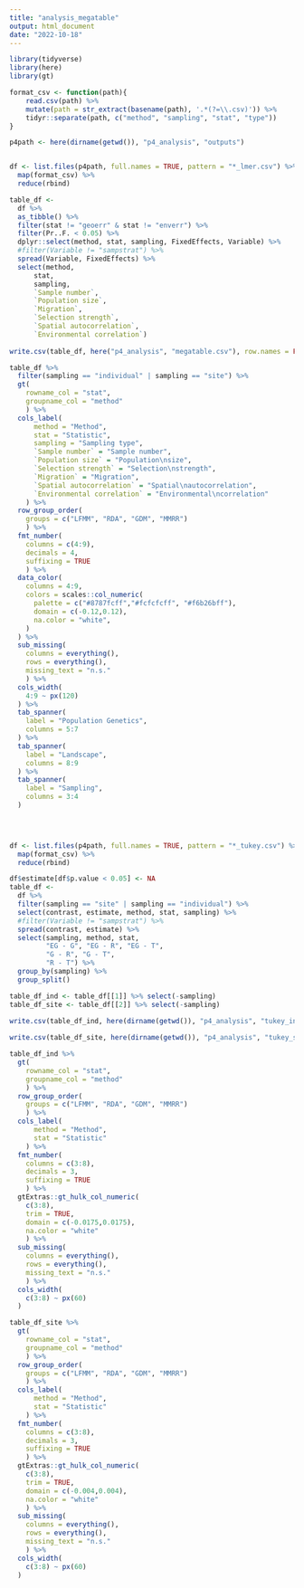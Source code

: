 ```yaml
---
title: "analysis_megatable"
output: html_document
date: "2022-10-18"
---
```

```r
library(tidyverse)
library(here)
library(gt)
```

```r
format_csv <- function(path){
    read.csv(path) %>%
    mutate(path = str_extract(basename(path), '.*(?=\\.csv)')) %>%
    tidyr::separate(path, c("method", "sampling", "stat", "type"))
}

p4path <- here(dirname(getwd()), "p4_analysis", "outputs")


df <- list.files(p4path, full.names = TRUE, pattern = "*_lmer.csv") %>%
  map(format_csv) %>%   
  reduce(rbind) 
```

```r

table_df <- 
  df %>%
  as_tibble() %>%
  filter(stat != "geoerr" & stat != "enverr") %>%
  filter(Pr..F. < 0.05) %>%
  dplyr::select(method, stat, sampling, FixedEffects, Variable) %>%
  #filter(Variable != "sampstrat") %>%
  spread(Variable, FixedEffects) %>%
  select(method,
      stat,
      sampling,
      `Sample number`,
      `Population size`, 
      `Migration`,
      `Selection strength`,
      `Spatial autocorrelation`,
      `Environmental correlation`)
  
write.csv(table_df, here("p4_analysis", "megatable.csv"), row.names = FALSE)

```


```r
table_df %>%
  filter(sampling == "individual" | sampling == "site") %>% 
  gt(
    rowname_col = "stat",
    groupname_col = "method"
    ) %>%
  cols_label(
      method = "Method",
      stat = "Statistic",
      sampling = "Sampling type",
      `Sample number` = "Sample number",
      `Population size` = "Population\nsize", 
      `Selection strength` = "Selection\nstrength",
      `Migration` = "Migration",
      `Spatial autocorrelation` = "Spatial\nautocorrelation",
      `Environmental correlation` = "Environmental\ncorrelation"
    ) %>%
  row_group_order(
    groups = c("LFMM", "RDA", "GDM", "MMRR")
    ) %>%
  fmt_number(
    columns = c(4:9),
    decimals = 4,
    suffixing = TRUE
    ) %>%
  data_color(
    columns = 4:9,
    colors = scales::col_numeric(
      palette = c("#8787fcff","#fcfcfcff", "#f6b26bff"),
      domain = c(-0.12,0.12),
      na.color = "white",
    )
  ) %>%
  sub_missing(
    columns = everything(),
    rows = everything(),
    missing_text = "n.s."
    ) %>%
  cols_width(
    4:9 ~ px(120)
  ) %>%
  tab_spanner(
    label = "Population Genetics",
    columns = 5:7
  ) %>%
  tab_spanner(
    label = "Landscape",
    columns = 8:9
  ) %>%
  tab_spanner(
    label = "Sampling",
    columns = 3:4
  )


  
```


```r

df <- list.files(p4path, full.names = TRUE, pattern = "*_tukey.csv") %>%
  map(format_csv) %>%   
  reduce(rbind) 

df$estimate[df$p.value < 0.05] <- NA
table_df <- 
  df %>%
  filter(sampling == "site" | sampling == "individual") %>%
  select(contrast, estimate, method, stat, sampling) %>%
  #filter(Variable != "sampstrat") %>%
  spread(contrast, estimate) %>%
  select(sampling, method, stat, 
         "EG - G", "EG - R", "EG - T", 
         "G - R", "G - T", 
         "R - T") %>%
  group_by(sampling) %>%
  group_split()

table_df_ind <- table_df[[1]] %>% select(-sampling)
table_df_site <- table_df[[2]] %>% select(-sampling)
  
write.csv(table_df_ind, here(dirname(getwd()), "p4_analysis", "tukey_ind.csv"), row.names = FALSE)

write.csv(table_df_site, here(dirname(getwd()), "p4_analysis", "tukey_site.csv"), row.names = FALSE)

```


```r

table_df_ind %>%
  gt(
    rowname_col = "stat",
    groupname_col = "method"
    ) %>%
  row_group_order(
    groups = c("LFMM", "RDA", "GDM", "MMRR")
    ) %>%
  cols_label(
      method = "Method",
      stat = "Statistic"
    ) %>% 
  fmt_number(
    columns = c(3:8),
    decimals = 3,
    suffixing = TRUE
    ) %>%
  gtExtras::gt_hulk_col_numeric(
    c(3:8), 
    trim = TRUE, 
    domain = c(-0.0175,0.0175),
    na.color = "white"
    ) %>%
  sub_missing(
    columns = everything(),
    rows = everything(),
    missing_text = "n.s."
    ) %>%
  cols_width(
    c(3:8) ~ px(60)
  ) 
```

```r

table_df_site %>%
  gt(
    rowname_col = "stat",
    groupname_col = "method"
    ) %>%
  row_group_order(
    groups = c("LFMM", "RDA", "GDM", "MMRR")
    ) %>%
  cols_label(
      method = "Method",
      stat = "Statistic"
    ) %>% 
  fmt_number(
    columns = c(3:8),
    decimals = 3,
    suffixing = TRUE
    ) %>%
  gtExtras::gt_hulk_col_numeric(
    c(3:8), 
    trim = TRUE, 
    domain = c(-0.004,0.004),
    na.color = "white"
    ) %>%
  sub_missing(
    columns = everything(),
    rows = everything(),
    missing_text = "n.s."
    ) %>%
  cols_width(
    c(3:8) ~ px(60)
  ) 
```
